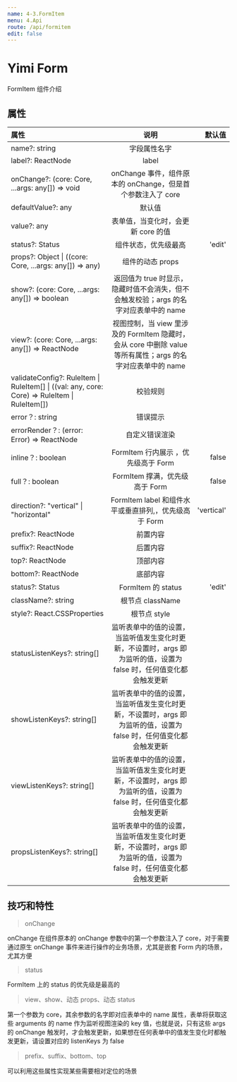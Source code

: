 ```yaml
---
name: 4-3.FormItem
menu: 4.Api
route: /api/formitem
edit: false
---
```


# Yimi Form

FormItem 组件介绍

## 属性

| 属性                                                                                          |                                                        说明                                                        |     默认值 |
| :-------------------------------------------------------------------------------------------- | :----------------------------------------------------------------------------------------------------------------: | ---------: |
| name?: string                                                                                 |                                                    字段属性名字                                                    |            |
| label?: ReactNode                                                                             |                                                       label                                                        |            |
| onChange?: (core: Core, ...args: any[]) => void                                               |                            onChange 事件，组件原本的 onChange，但是首个参数注入了 core                             |            |
| defaultValue?: any                                                                            |                                                       默认值                                                       |            |
| value?: any                                                                                   |                                         表单值，当变化时，会更新 core 的值                                         |            |
| status?: Status                                                                               |                                                组件状态，优先级最高                                                |     'edit' |
| props?: Object \| ((core: Core, ...args: any[]) => any)                                       |                                                  组件的动态 props                                                  |            |
| show?: (core: Core, ...args: any[]) => boolean                                                |                返回值为 true 时显示，隐藏时值不会消失，但不会触发校验；args 的名字对应表单中的 name                |            |
| view?: (core: Core, ...args: any[]) => ReactNode                                              |    视图控制，当 view 里涉及的 FormItem 隐藏时，会从 core 中删除 value 等所有属性；args 的名字对应表单中的 name     |            |
| validateConfig?: RuleItem \| RuleItem[] \| ((val: any, core: Core) => RuleItem \| RuleItem[]) |                                                      校验规则                                                      |            |
| error？: string                                                                               |                                                      错误提示                                                      |            |
| errorRender？: (error: Error) => ReactNode                                                    |                                                   自定义错误渲染                                                   |            |
| inline？: boolean                                                                             |                                        FormItem 行内展示 ，优先级高于 Form                                         |      false |
| full？: boolean                                                                               |                                           FormItem 撑满，优先级高于 Form                                           |      false |
| direction?: "vertical" \| "horizontal"                                                        |                               FormItem label 和组件水平或垂直排列,，优先级高于 Form                                | 'vertical' |
| prefix?: ReactNode                                                                            |                                                      前置内容                                                      |            |
| suffix?: ReactNode                                                                            |                                                      后置内容                                                      |            |
| top?: ReactNode                                                                               |                                                      顶部内容                                                      |            |
| bottom?: ReactNode                                                                            |                                                      底部内容                                                      |            |
| status?: Status                                                                               |                                                 FormItem 的 status                                                 |     'edit' |
| className?: string                                                                            |                                                  根节点 className                                                  |            |
| style?: React.CSSProperties                                                                   |                                                    根节点 style                                                    |            |
| statusListenKeys?: string[]                                                                   | 监听表单中的值的设置，当监听值发生变化时更新，不设置时，args 即为监听的值，设置为 false 时，任何值变化都会触发更新 |            |  |
| showListenKeys?: string[]                                                                     | 监听表单中的值的设置，当监听值发生变化时更新，不设置时，args 即为监听的值，设置为 false 时，任何值变化都会触发更新 |            |  |
| viewListenKeys?: string[]                                                                     | 监听表单中的值的设置，当监听值发生变化时更新，不设置时，args 即为监听的值，设置为 false 时，任何值变化都会触发更新 |            |  |
| propsListenKeys?: string[]                                                                    | 监听表单中的值的设置，当监听值发生变化时更新，不设置时，args 即为监听的值，设置为 false 时，任何值变化都会触发更新 |            |  |

## 技巧和特性

> onChange

onChange 在组件原本的 onChange 参数中的第一个参数注入了 core，对于需要通过原生 onChange 事件来进行操作的业务场景，尤其是嵌套 Form 内的场景，尤其方便

> status

FormItem 上的 status 的优先级是最高的

> view、show、动态 props、动态 status

第一个参数为 core，其余参数的名字即对应表单中的 name 属性，表单将获取这些 arguments 的 name 作为监听视图渲染的 key 值，也就是说，只有这些 args 的 onChange 触发时，才会触发更新，如果想在任何表单中的值发生变化时都触发更新，请设置对应的 listenKeys 为 false

> prefix、suffix、bottom、top

可以利用这些属性实现某些需要相对定位的场景
